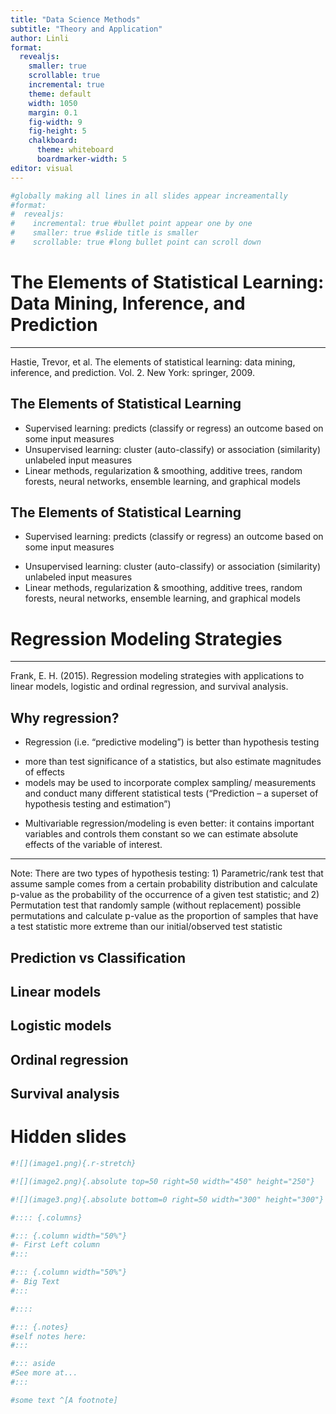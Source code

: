 ```yaml
---
title: "Data Science Methods"
subtitle: "Theory and Application"
author: Linli
format: 
  revealjs:
    smaller: true
    scrollable: true
    incremental: true
    theme: default
    width: 1050
    margin: 0.1
    fig-width: 9
    fig-height: 5
    chalkboard: 
      theme: whiteboard
      boardmarker-width: 5
editor: visual
---
```


```r
#globally making all lines in all slides appear increamentally
#format: 
#  revealjs:
#    incremental: true #bullet point appear one by one
#    smaller: true #slide title is smaller
#    scrollable: true #long bullet point can scroll down
```

# The Elements of Statistical Learning: Data Mining, Inference, and Prediction

::: {.column-margin}
____
Hastie, Trevor, et al. The elements of statistical learning: data mining, inference, and prediction. Vol. 2. New York: springer, 2009.
:::

##  The Elements of Statistical Learning {auto-animate=true}
- Supervised learning: predicts (classify or regress) an outcome based on some input measures
- Unsupervised learning: cluster (auto-classify) or association (similarity) unlabeled input measures
- Linear methods, regularization & smoothing, additive trees, random forests, neural networks, ensemble learning, and graphical models

##  The Elements of Statistical Learning {auto-animate=true}
::: {.nonincremental}
::: {.fragment .highlight-blue}
- Supervised learning: predicts (classify or regress) an outcome based on some input measures
:::
- Unsupervised learning: cluster (auto-classify) or association (similarity) unlabeled input measures
- Linear methods, regularization & smoothing, additive trees, random forests, neural networks, ensemble learning, and graphical models
:::





# Regression Modeling Strategies

::: {.column-margin}
____
Frank, E. H. (2015). Regression modeling strategies with applications to linear models, logistic and ordinal regression, and survival analysis.
:::

## Why regression?

::: {.nonincremental}
+ Regression (i.e. "predictive modeling") is better than hypothesis testing 
::: 
- more than test significance of a statistics, but also estimate magnitudes of effects
- models may be used to incorporate complex sampling/ measurements and conduct many different statistical tests ("Prediction -- a superset of hypothesis testing and estimation")

::: {.fragment .highlight-blue}
+ Multivariable regression/modeling is even better: it contains important variables and controls them constant so we can estimate absolute effects of the variable of interest.
:::
::: {.column-margin}
____
Note: There are two types of hypothesis testing: 1) Parametric/rank test that assume sample comes from a certain probability distribution and calculate p-value as the probability of the occurrence of a given test statistic; and 2) Permutation test that randomly sample (without replacement) possible permutations and calculate p-value as the proportion of samples that have a test statistic more extreme than our initial/observed test statistic
:::


## Prediction vs Classification

## Linear models

## Logistic models
## Ordinal regression
## Survival analysis









# Hidden slides {visibility="hidden"}

```r
#![](image1.png){.r-stretch}

#![](image2.png){.absolute top=50 right=50 width="450" height="250"}

#![](image3.png){.absolute bottom=0 right=50 width="300" height="300"}
```

```r
#:::: {.columns}

#::: {.column width="50%"}
#- First Left column
#:::

#::: {.column width="50%"}
#- Big Text
#:::

#::::
```

```r
#::: {.notes}
#self notes here: 
#:::

#::: aside
#See more at...
#:::

#some text ^[A footnote]
```


